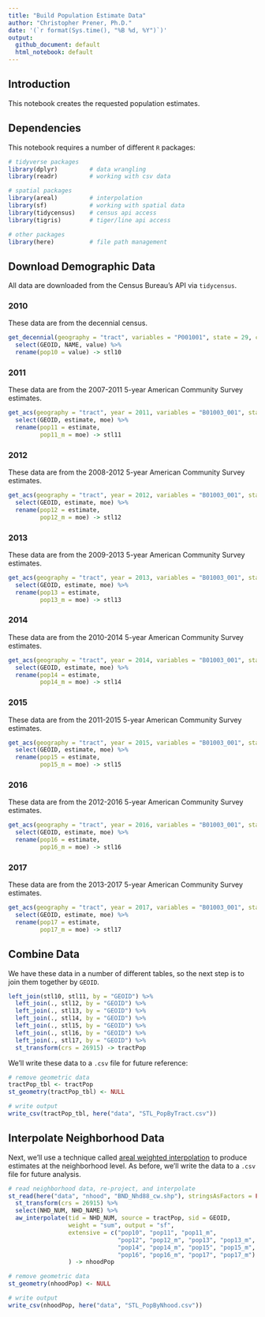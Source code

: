 ```yaml
---
title: "Build Population Estimate Data"
author: "Christopher Prener, Ph.D."
date: '(`r format(Sys.time(), "%B %d, %Y")`)'
output: 
  github_document: default
  html_notebook: default 
---
```


## Introduction
This notebook creates the requested population estimates.

## Dependencies
This notebook requires a number of different `R` packages:

```r
# tidyverse packages
library(dplyr)         # data wrangling
library(readr)         # working with csv data

# spatial packages
library(areal)         # interpolation
library(sf)            # working with spatial data
library(tidycensus)    # census api access
library(tigris)        # tiger/line api access

# other packages
library(here)          # file path management
```

## Download Demographic Data
All data are downloaded from the Census Bureau's API via `tidycensus`. 

### 2010
These data are from the decennial census.

```r
get_decennial(geography = "tract", variables = "P001001", state = 29, county = 510, geometry = TRUE) %>% 
  select(GEOID, NAME, value) %>%
  rename(pop10 = value) -> stl10
```

### 2011
These data are from the 2007-2011 5-year American Community Survey estimates.

```r
get_acs(geography = "tract", year = 2011, variables = "B01003_001", state = 29, county = 510) %>%
  select(GEOID, estimate, moe) %>%
  rename(pop11 = estimate,
         pop11_m = moe) -> stl11
```

### 2012
These data are from the 2008-2012 5-year American Community Survey estimates.

```r
get_acs(geography = "tract", year = 2012, variables = "B01003_001", state = 29, county = 510) %>%
  select(GEOID, estimate, moe) %>%
  rename(pop12 = estimate,
         pop12_m = moe) -> stl12
```

### 2013
These data are from the 2009-2013 5-year American Community Survey estimates.

```r
get_acs(geography = "tract", year = 2013, variables = "B01003_001", state = 29, county = 510) %>%
  select(GEOID, estimate, moe) %>%
  rename(pop13 = estimate,
         pop13_m = moe) -> stl13
```

### 2014
These data are from the 2010-2014 5-year American Community Survey estimates.

```r
get_acs(geography = "tract", year = 2014, variables = "B01003_001", state = 29, county = 510) %>%
  select(GEOID, estimate, moe) %>%
  rename(pop14 = estimate,
         pop14_m = moe) -> stl14
```

### 2015
These data are from the 2011-2015 5-year American Community Survey estimates.

```r
get_acs(geography = "tract", year = 2015, variables = "B01003_001", state = 29, county = 510) %>%
  select(GEOID, estimate, moe) %>%
  rename(pop15 = estimate,
         pop15_m = moe) -> stl15
```

### 2016
These data are from the 2012-2016 5-year American Community Survey estimates.

```r
get_acs(geography = "tract", year = 2016, variables = "B01003_001", state = 29, county = 510) %>%
  select(GEOID, estimate, moe) %>%
  rename(pop16 = estimate,
         pop16_m = moe) -> stl16
```

### 2017
These data are from the 2013-2017 5-year American Community Survey estimates.

```r
get_acs(geography = "tract", year = 2017, variables = "B01003_001", state = 29, county = 510) %>%
  select(GEOID, estimate, moe) %>%
  rename(pop17 = estimate,
         pop17_m = moe) -> stl17
```

## Combine Data
We have these data in a number of different tables, so the next step is to join them together by `GEOID`.

```r
left_join(stl10, stl11, by = "GEOID") %>%
  left_join(., stl12, by = "GEOID") %>%
  left_join(., stl13, by = "GEOID") %>%
  left_join(., stl14, by = "GEOID") %>%
  left_join(., stl15, by = "GEOID") %>%
  left_join(., stl16, by = "GEOID") %>%
  left_join(., stl17, by = "GEOID") %>%
  st_transform(crs = 26915) -> tractPop
```

We'll write these data to a `.csv` file for future reference:

```r
# remove geometric data
tractPop_tbl <- tractPop
st_geometry(tractPop_tbl) <- NULL

# write output
write_csv(tractPop_tbl, here("data", "STL_PopByTract.csv"))
```

## Interpolate Neighborhood Data
Next, we'll use a technique called [areal weighted interpolation](https://slu-opengis.github.io/areal/articles/areal-weighted-interpolation.html) to produce estimates at the neighborhood level. As before, we'll write the data to a `.csv` file for future analysis.

```r
# read neighborhood data, re-project, and interpolate
st_read(here("data", "nhood", "BND_Nhd88_cw.shp"), stringsAsFactors = FALSE) %>%
  st_transform(crs = 26915) %>%
  select(NHD_NUM, NHD_NAME) %>%
  aw_interpolate(tid = NHD_NUM, source = tractPop, sid = GEOID, 
                 weight = "sum", output = "sf", 
                 extensive = c("pop10", "pop11", "pop11_m", 
                               "pop12", "pop12_m", "pop13", "pop13_m", 
                               "pop14", "pop14_m", "pop15", "pop15_m", 
                               "pop16", "pop16_m", "pop17", "pop17_m")
                 ) -> nhoodPop

# remove geometric data
st_geometry(nhoodPop) <- NULL

# write output
write_csv(nhoodPop, here("data", "STL_PopByNhood.csv"))
```
